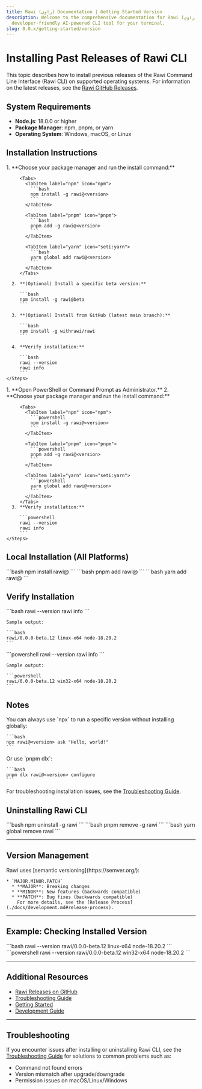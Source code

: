 ```yaml
---
title: Rawi (راوي) Documentation | Getting Started Version
description: Welcome to the comprehensive documentation for Rawi (راوي), a
  developer-friendly AI-powered CLI tool for your terminal.
slug: 0.0.x/getting-started/version
---
```



<Clarity />

# Installing Past Releases of Rawi CLI

This topic describes how to install previous releases of the Rawi Command Line Interface (Rawi CLI) on supported operating systems. For information on the latest releases, see the [Rawi GitHub Releases](https://github.com/MKAbuMattar/rawi/releases).

## System Requirements

- **Node.js**: 18.0.0 or higher
- **Package Manager**: npm, pnpm, or yarn
- **Operating System**: Windows, macOS, or Linux

## Installation Instructions

<Tabs>
  <TabItem label="Linux / macOS" icon="linux">
    <Steps>
      1. **Choose your package manager and run the install command:**

         <Tabs>
           <TabItem label="npm" icon="npm">
             ```bash
             npm install -g rawi@<version>
             ```
           </TabItem>

           <TabItem label="pnpm" icon="pnpm">
             ```bash
             pnpm add -g rawi@<version>
             ```
           </TabItem>

           <TabItem label="yarn" icon="seti:yarn">
             ```bash
             yarn global add rawi@<version>
             ```
           </TabItem>
         </Tabs>

      2. **(Optional) Install a specific beta version:**

         ```bash
         npm install -g rawi@beta
         ```

      3. **(Optional) Install from GitHub (latest main branch):**

         ```bash
         npm install -g withrawi/rawi
         ```

      4. **Verify installation:**

         ```bash
         rawi --version
         rawi info
         ```
    </Steps>

  </TabItem>

  <TabItem label="Windows" icon="seti:windows">
    <Steps>
      1. **Open PowerShell or Command Prompt as Administrator.**
      2. **Choose your package manager and run the install command:**

         <Tabs>
           <TabItem label="npm" icon="npm">
             ```powershell
             npm install -g rawi@<version>
             ```
           </TabItem>

           <TabItem label="pnpm" icon="pnpm">
             ```powershell
             pnpm add -g rawi@<version>
             ```
           </TabItem>

           <TabItem label="yarn" icon="seti:yarn">
             ```powershell
             yarn global add rawi@<version>
             ```
           </TabItem>
         </Tabs>
      3. **Verify installation:**

         ```powershell
         rawi --version
         rawi info
         ```
    </Steps>

  </TabItem>
</Tabs>

## Local Installation (All Platforms)

<Tabs>
  <TabItem label="npm" icon="npm">
    ```bash
    npm install rawi@<version>
    ```
  </TabItem>

  <TabItem label="pnpm" icon="pnpm">
    ```bash
    pnpm add rawi@<version>
    ```
  </TabItem>

  <TabItem label="yarn" icon="seti:yarn">
    ```bash
    yarn add rawi@<version>
    ```
  </TabItem>
</Tabs>

## Verify Installation

<Tabs>
  <TabItem label="Linux/macOS" icon="linux">
    ```bash
    rawi --version
    rawi info
    ```

    Sample output:

    ```bash
    rawi/0.0.0-beta.12 linux-x64 node-18.20.2
    ```

  </TabItem>

  <TabItem label="Windows" icon="seti:windows">
    ```powershell
    rawi --version
    rawi info
    ```

    Sample output:

    ```powershell
    rawi/0.0.0-beta.12 win32-x64 node-18.20.2
    ```

  </TabItem>
</Tabs>

## Notes

<Tabs>
  <TabItem label="npx" icon="npm">
    You can always use `npx` to run a specific version without installing globally:

    ```bash
    npx rawi@<version> ask "Hello, world!"
    ```

  </TabItem>

  <TabItem label="pnpm dlx" icon="pnpm">
    Or use `pnpm dlx`:

    ```bash
    pnpm dlx rawi@<version> configure
    ```

  </TabItem>
</Tabs>

For troubleshooting installation issues, see the [Troubleshooting Guide](./docs/troubleshooting.md).

## Uninstalling Rawi CLI

<Tabs>
  <TabItem label="npm" icon="npm">
    ```bash
    npm uninstall -g rawi
    ```
  </TabItem>

<TabItem label="pnpm" icon="pnpm">
  ```bash pnpm remove -g rawi ```
</TabItem>

  <TabItem label="yarn" icon="seti:yarn">
    ```bash
    yarn global remove rawi
    ```
  </TabItem>
</Tabs>

---

## Version Management

<Tabs>
  <TabItem label="Semantic Versioning" icon="document">
    Rawi uses [semantic versioning](https://semver.org/):

    * `MAJOR.MINOR.PATCH`
      * **MAJOR**: Breaking changes
      * **MINOR**: New features (backwards compatible)
      * **PATCH**: Bug fixes (backwards compatible)
        For more details, see the [Release Process](./docs/development.md#release-process).

  </TabItem>
</Tabs>

---

## Example: Checking Installed Version

<Tabs>
  <TabItem label="Linux/macOS" icon="linux">
    ```bash
    rawi --version
    rawi/0.0.0-beta.12 linux-x64 node-18.20.2
    ```
  </TabItem>

  <TabItem label="Windows" icon="seti:windows">
    ```powershell
    rawi --version
    rawi/0.0.0-beta.12 win32-x64 node-18.20.2
    ```
  </TabItem>
</Tabs>

---

## Additional Resources

- [Rawi Releases on GitHub](https://github.com/MKAbuMattar/rawi/releases)
- [Troubleshooting Guide](./docs/troubleshooting.md)
- [Getting Started](./docs/getting-started.md)
- [Development Guide](./docs/development.md)

---

## Troubleshooting

If you encounter issues after installing or uninstalling Rawi CLI, see the [Troubleshooting Guide](./docs/troubleshooting.md) for solutions to common problems such as:

- Command not found errors
- Version mismatch after upgrade/downgrade
- Permission issues on macOS/Linux/Windows
